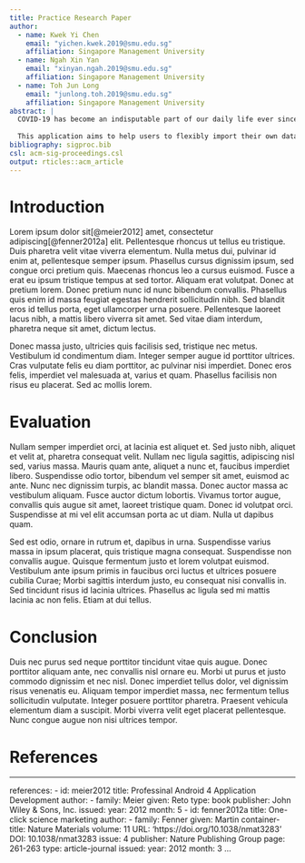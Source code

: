 ```yaml
---
title: Practice Research Paper
author:
  - name: Kwek Yi Chen
    email: "yichen.kwek.2019@smu.edu.sg"
    affiliation: Singapore Management University
  - name: Ngah Xin Yan
    email: "xinyan.ngah.2019@smu.edu.sg"
    affiliation: Singapore Management University
  - name: Toh Jun Long
    email: "junlong.toh.2019@smu.edu.sg"
    affiliation: Singapore Management University
abstract: |
  COVID-19 has become an indisputable part of our daily life ever since the virus spread to the majority of the world. Some countries have been able to keep the situation under control, however, there are some that suffered more devastating effects from it. India and Indonesia are 2 countries in Asia that have the highest COVID related mortality and positive rates for COVID-19 cases, especially so in the main capital of the respective countries, likely due to certain underlying common factors within the countries. Researchers claims that Indonesia’s capital, Jakarta, could have as many as 4.7 million people who are possibly infected by the virus in March 2021. This is alarming as this number constitutes to “nearly half” of Jakarta’s population. We realize the importance of using Geographically Weighted Regression (GWR) to investigate the impact independent variables has on  a dependent variable.
  
  This application aims to help users to flexibly import their own data and identify the relationship between their selected independent variables, such as proximity to Healthcare facilities and proximity to attraction, and dependent variable, such as Number of positive COVID cases. Functions includes Exploratory Data Analysis (EDA), GWR, GWR prediction model. EDA visualize the different variables on Choropleth map and Histogram. GWR builds a GWR model based on selected dependent and independent variables, provides analysis on their relationship, thus allowing users to select the best parameters for the GWR base model. Additionally, users are able to visualize the accuracy of the model geographically. GWR prediction model is built based on selected dependent and independent variables with the dataset provided. The output is the predicted values which will be analyzed and visualized geographically on the interactive map.
bibliography: sigproc.bib
csl: acm-sig-proceedings.csl
output: rticles::acm_article
---
```




# Introduction 
Lorem ipsum dolor sit[@meier2012] amet, consectetur adipiscing[@fenner2012a] elit. Pellentesque rhoncus ut tellus eu tristique. Duis pharetra velit vitae viverra elementum. Nulla metus dui, pulvinar id enim at, pellentesque semper ipsum. Phasellus cursus dignissim ipsum, sed congue orci pretium quis. Maecenas rhoncus leo a cursus euismod. Fusce a erat eu ipsum tristique tempus at sed tortor. Aliquam erat volutpat. Donec at pretium lorem. Donec pretium nunc id nunc bibendum convallis. Phasellus quis enim id massa feugiat egestas hendrerit sollicitudin nibh. Sed blandit eros id tellus porta, eget ullamcorper urna posuere. Pellentesque laoreet lacus nibh, a mattis libero viverra sit amet. Sed vitae diam interdum, pharetra neque sit amet, dictum lectus.

Donec massa justo, ultricies quis facilisis sed, tristique nec metus. Vestibulum id condimentum diam. Integer semper augue id porttitor ultrices. Cras vulputate felis eu diam porttitor, ac pulvinar nisi imperdiet. Donec eros felis, imperdiet vel malesuada at, varius et quam. Phasellus facilisis non risus eu placerat. Sed ac mollis lorem.

# Evaluation
Nullam semper imperdiet orci, at lacinia est aliquet et. Sed justo nibh, aliquet et velit at, pharetra consequat velit. Nullam nec ligula sagittis, adipiscing nisl sed, varius massa. Mauris quam ante, aliquet a nunc et, faucibus imperdiet libero. Suspendisse odio tortor, bibendum vel semper sit amet, euismod ac ante. Nunc nec dignissim turpis, ac blandit massa. Donec auctor massa ac vestibulum aliquam. Fusce auctor dictum lobortis. Vivamus tortor augue, convallis quis augue sit amet, laoreet tristique quam. Donec id volutpat orci. Suspendisse at mi vel elit accumsan porta ac ut diam. Nulla ut dapibus quam.

Sed est odio, ornare in rutrum et, dapibus in urna. Suspendisse varius massa in ipsum placerat, quis tristique magna consequat. Suspendisse non convallis augue. Quisque fermentum justo et lorem volutpat euismod. Vestibulum ante ipsum primis in faucibus orci luctus et ultrices posuere cubilia Curae; Morbi sagittis interdum justo, eu consequat nisi convallis in. Sed tincidunt risus id lacinia ultrices. Phasellus ac ligula sed mi mattis lacinia ac non felis. Etiam at dui tellus.

# Conclusion
Duis nec purus sed neque porttitor tincidunt vitae quis augue. Donec porttitor aliquam ante, nec convallis nisl ornare eu. Morbi ut purus et justo commodo dignissim et nec nisl. Donec imperdiet tellus dolor, vel dignissim risus venenatis eu. Aliquam tempor imperdiet massa, nec fermentum tellus sollicitudin vulputate. Integer posuere porttitor pharetra. Praesent vehicula elementum diam a suscipit. Morbi viverra velit eget placerat pellentesque. Nunc congue augue non nisi ultrices tempor.

# References

---
references:
- id: meier2012
  title: Professinal Android 4 Application Development
  author: 
  - family: Meier
    given: Reto
  type: book
  publisher: John Wiley & Sons, Inc.
  issued:
    year: 2012
    month: 5
- id: fenner2012a
  title: One-click science marketing
  author:
  - family: Fenner
    given: Martin
  container-title: Nature Materials
  volume: 11
  URL: 'https://doi.org/10.1038/nmat3283'
  DOI: 10.1038/nmat3283
  issue: 4
  publisher: Nature Publishing Group
  page: 261-263
  type: article-journal
  issued:
    year: 2012
    month: 3
...


